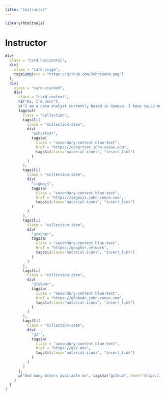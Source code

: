 ```yaml
---
title: "Instructor"
---
```


```r
library(htmltools)
```

<div class="container" style="min-height:75vh;">

<h1>Instructor</h1>

```r
div(
  class = "card horizontal",
  div(
    class = "card-image",
    tags$img(src = "https://github.com/JohnCoene.png")
  ),
  div(
    class = "card-stacked",
    div(
      class = "card-content",
      h2("Hi, I'm John"),
      p("I am a data analyst currently based in Geneva. I have build numerous htmlwidgets:"),
      tags$ul(
        class = "collection",
        tags$li(
          class = "collection-item",
          div(
            "echarts4r",
            tags$a(
              class = "secondary-content blue-text",
              href = "https://echarts4r.john-coene.com",
              tags$i(class="material-icons", "insert_link")
            )
          )
        ),
        tags$li(
          class = "collection-item",
          div(
            "sigmajs",
            tags$a(
              class = "secondary-content blue-text",
              href = "https://sigmajs.john-coene.com",
              tags$i(class="material-icons", "insert_link")
            )
          )
        ),
        tags$li(
          class = "collection-item",
          div(
            "grapher",
            tags$a(
              class = "secondary-content blue-text",
              href = "https://grapher.network",
              tags$i(class="material-icons", "insert_link")
            )
          )
        ),
        tags$li(
          class = "collection-item",
          div(
            "globe4r",
            tags$a(
              class = "secondary-content blue-text",
              href = "https://globe4r.john-coene.com",
              tags$i(class="material-icons", "insert_link")
            )
          )
        ),
        tags$li(
          class = "collection-item",
          div(
            "g2r",
            tags$a(
              class = "secondary-content blue-text",
              href = "https://g2r.dev",
              tags$i(class="material-icons", "insert_link")
            )
          )
        )
      ),
      p("And many others available on", tags$a("github", href="https://github.com/JohnCoene"))
    )
  )
)
```

</div>